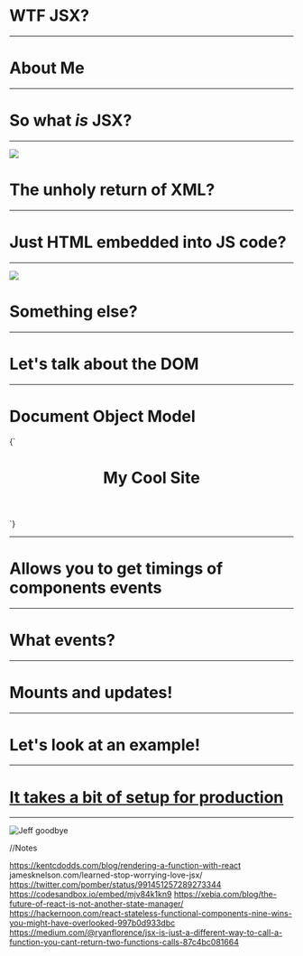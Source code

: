 
<Head>
  <title>WTF JSX?</title>
  <meta name="twitter:card" content="summary_large_image" />
  <meta name="twitter:site" content="@jxnblk" />
  <meta name="twitter:title" content="WTF JSX?" />
  <meta name="twitter:description" content="A really great presentation" />
  <meta name="twitter:image" content="https://example.com/card.png" />
</Head>

# WTF JSX?

---

# About Me

---

# So what _is_ JSX?

---

<Layout>
  <Flex>
    <Box style={{ width: "50%", height: "100%" }}>
      <Img src="https://media1.tenor.com/images/0159d6b28fcf591b4a3822e778e6e981/tenor.gif?itemid=7643631" />
    </Box>
    <Box p={3} style={{ width: "50%", height: "100%" }}>
      <h1>The unholy return of XML?</h1>
    </Box>
  </Flex>
</Layout>

---

# Just HTML embedded into JS code?

---

<Img src="https://media1.tenor.com/images/8cb8ef32aebbc36cfeb7f2686df36b37/tenor.gif" />

# Something else?

---

# Let's talk about the DOM

---

<Layout>
  <h1>Document Object Model</h1>

  <Flex>
    <Box>
      {`<header class="mySiteHeader">
      <h1>My Cool Site</h1>
    </header>`}
    </Box>
    <Box />

  </Flex>
</Layout>

---

# Allows you to get timings of components events

---

# What events?

---

# Mounts and updates!

---

# Let's look at an example!

---

# [It takes a bit of setup for production](https://gist.github.com/bvaughn/25e6233aeb1b4f0cdb8d8366e54a3977)

---

![Jeff goodbye](https://wuz.fyi/gifs/thats-our-show.gif)

//Notes

https://kentcdodds.com/blog/rendering-a-function-with-react
jamesknelson.com/learned-stop-worrying-love-jsx/
https://twitter.com/pomber/status/991451257289273344
https://codesandbox.io/embed/mjv84k1kn9
https://xebia.com/blog/the-future-of-react-is-not-another-state-manager/
https://hackernoon.com/react-stateless-functional-components-nine-wins-you-might-have-overlooked-997b0d933dbc
https://medium.com/@ryanflorence/jsx-is-just-a-different-way-to-call-a-function-you-cant-return-two-functions-calls-87c4bc081664
